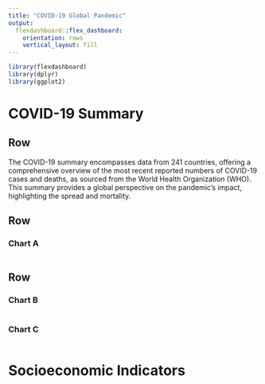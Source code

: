 ```yaml
---
title: "COVID-19 Global Pandemic"
output: 
  flexdashboard::flex_dashboard:
    orientation: rows
    vertical_layout: fill
---
```


```r
library(flexdashboard)
library(dplyr)
library(ggplot2)
```

COVID-19 Summary
=======================================================================

Row {data-height=50}
-----------------------------------------------------------------------

The COVID-19 summary encompasses data from 241 countries, offering a comprehensive overview of the most recent reported numbers of COVID-19 cases and deaths, as sourced from the World Health Organization (WHO). This summary provides a global perspective on the pandemic's impact, highlighting the spread and mortality.

Row {data-height=650}
-----------------------------------------------------------------------

### Chart A

```r

```

Row {data-height=350}
-----------------------------------------------------------------------

### Chart B

```r

```

### Chart C

```r

```

Socioeconomic Indicators
=======================================================================

